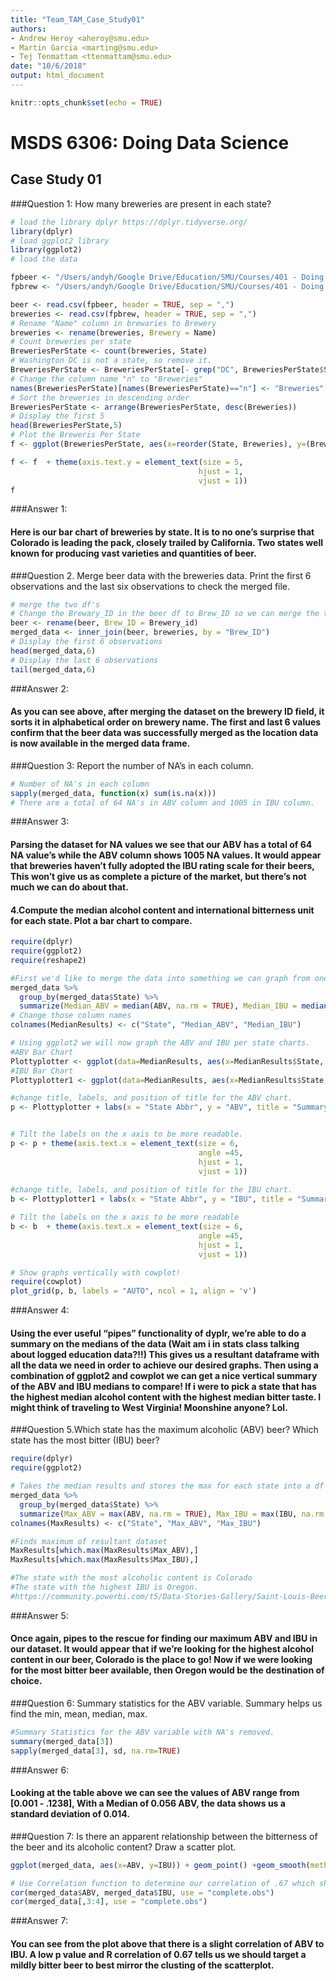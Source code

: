 ```yaml
---
title: "Team_TAM_Case_Study01"
authors: 
- Andrew Heroy <aheroy@smu.edu>
- Martin Garcia <marting@smu.edu>
- Tej Tenmattam <ttenmattam@smu.edu>
date: "10/6/2018"
output: html_document
---
```




```r
knitr::opts_chunk$set(echo = TRUE)
```
# MSDS 6306: Doing Data Science
## Case Study 01

###Question 1: How many breweries are present in each state?
```r
# load the library dplyr https://dplyr.tidyverse.org/ 
library(dplyr)
# load ggplot2 library
library(ggplot2)
# load the data

fpbeer <- "/Users/andyh/Google Drive/Education/SMU/Courses/401 - Doing Data Science/Case Study 1/CaseStudy1/Beers.csv"
fpbrew <- "/Users/andyh/Google Drive/Education/SMU/Courses/401 - Doing Data Science/Case Study 1/CaseStudy1/Breweries.csv"

beer <- read.csv(fpbeer, header = TRUE, sep = ",")
breweries <- read.csv(fpbrew, header = TRUE, sep = ",")
# Rename "Name" column in brewaries to Brewery
breweries <- rename(breweries, Brewery = Name)
# Count breweries per state
BreweriesPerState <- count(breweries, State)
# Washington DC is not a state, so remove it.
BreweriesPerState <- BreweriesPerState[- grep("DC", BreweriesPerState$State), ]
# Change the column name "n" to "Breweries"
names(BreweriesPerState)[names(BreweriesPerState)=="n"] <- "Breweries"
# Sort the breweries in descending order
BreweriesPerState <- arrange(BreweriesPerState, desc(Breweries))
# Display the first 5 
head(BreweriesPerState,5)
# Plot the Breweris Per State
f <- ggplot(BreweriesPerState, aes(x=reorder(State, Breweries), y=(Breweries), fill=State)) + geom_bar(stat='identity') + coord_flip() + labs(title ="Breweries Per State", x = "State", y = "Number of Breweries") +theme(plot.title = element_text(hjust = 0.5)) + theme(legend.position = "none")

f <- f  + theme(axis.text.y = element_text(size = 5,
                                          hjust = 1,
                                          vjust = 1))
f

```


###Answer 1:

#### Here is our bar chart of breweries by state.  It is to no one's surprise that Colorado is leading the pack, closely trailed by California.  Two states well known for producing vast varieties and quantities of beer.


###Question 2. Merge beer data with the breweries data. Print the first 6 observations and the last six observations to check the merged file.
```r

# merge the two df's
# Change the Brewary_ID in the beer df to Brew_ID so we can merge the two df's by Brew_ID
beer <- rename(beer, Brew_ID = Brewery_id)
merged_data <- inner_join(beer, breweries, by = "Brew_ID")
# Display the first 6 observations 
head(merged_data,6)
# Display the last 6 observations
tail(merged_data,6)
```

###Answer 2:

#### As you can see above, after merging the dataset on the brewery ID field, it sorts it in alphabetical order on brewery name. The first and last 6 values confirm that the beer data was successfully merged as the location data is now available in the merged data frame.


###Question 3: Report the number of NA's in each column.
```r
# Number of NA's in each column
sapply(merged_data, function(x) sum(is.na(x)))
# There are a total of 64 NA's in ABV column and 1005 in IBU column.
```

###Answer 3:

#### Parsing the dataset for NA values we see that our ABV has a total of 64 NA value's while the ABV column shows 1005 NA values.  It would appear that breweries haven't fully adopted the IBU rating scale for their beers,  This won't give us as complete a picture of the market, but there's not much we can do about that.  


#### 4.Compute the median alcohol content and international bitterness unit for each state. Plot a bar chart to compare.
```r

require(dplyr)
require(ggplot2)
require(reshape2)

#First we'd like to merge the data into something we can graph from one frame.  As such, this function inputs the Median results into a new dataframe from the merged dataset.  
merged_data %>% 
  group_by(merged_data$State) %>% 
  summarize(Median_ABV = median(ABV, na.rm = TRUE), Median_IBU = median(IBU, na.rm = TRUE)) -> MedianResults             
# Change those column names
colnames(MedianResults) <- c("State", "Median_ABV", "Median_IBU")

# Using ggplot2 we will now graph the ABV and IBU per state charts.
#ABV Bar Chart
Plottyplotter <- ggplot(data=MedianResults, aes(x=MedianResults$State, y=MedianResults$Median_ABV, fill=State)) + geom_bar(stat="identity")  + theme_bw()
#IBU Bar Chart
Plottyplotter1 <- ggplot(data=MedianResults, aes(x=MedianResults$State, y=MedianResults$Median_IBU, fill=State)) + geom_bar(stat="identity")  + theme_bw()

#change title, labels, and position of title for the ABV chart.
p <- Plottyplotter + labs(x = "State Abbr", y = "ABV", title = "Summary of Medians \n  ABV by State") + theme(plot.title = element_text(hjust = 0.5)) + theme(legend.position = "none")


# Tilt the labels on the x axis to be more readable.
p <- p + theme(axis.text.x = element_text(size = 6,
                                          angle =45,
                                          hjust = 1,
                                          vjust = 1))
                                             
#change title, labels, and position of title for the IBU chart.
b <- Plottyplotter1 + labs(x = "State Abbr", y = "IBU", title = "Summary of Medians \n  IBU by State") + theme(plot.title = element_text(hjust = 0.5)) + theme(legend.position = "none")

# Tilt the labels on the x axis to be more readable
b <- b  + theme(axis.text.x = element_text(size = 6,
                                          angle =45,
                                          hjust = 1,
                                          vjust = 1))

# Show graphs vertically with cowplot!
require(cowplot)
plot_grid(p, b, labels = "AUTO", ncol = 1, align = 'v')

```

###Answer 4:

#### Using the ever useful "pipes" functionality of dyplr, we're able to do a summary on the medians of the data (Wait am i in stats class talking about logged education data?!!)  This gives us a resultant dataframe with all the data we need in order to achieve our desired graphs.  Then using a combination of ggplot2 and cowplot we can get a nice vertical summary of the ABV and IBU medians to compare!  If i were to pick a state that has the highest median alcohol content with the highest median bitter taste.  I might think of traveling to West Virginia!  Moonshine anyone?  Lol. 

###Question 5.Which state has the maximum alcoholic (ABV) beer? Which state has the most bitter (IBU) beer?
```r

require(dplyr)
require(ggplot2)

# Takes the median results and stores the max for each state into a df 
merged_data %>% 
  group_by(merged_data$State) %>% 
  summarize(Max_ABV = max(ABV, na.rm = TRUE), Max_IBU = max(IBU, na.rm = TRUE)) -> MaxResults
colnames(MaxResults) <- c("State", "Max_ABV", "Max_IBU")

#Finds maximum of resultant dataset
MaxResults[which.max(MaxResults$Max_ABV),]
MaxResults[which.max(MaxResults$Max_IBU),]

#The state with the most alcoholic content is Colorado
#The state with the highest IBU is Oregon.
#https://community.powerbi.com/t5/Data-Stories-Gallery/Saint-Louis-Beer-BI/m-p/397557

```

###Answer 5:

#### Once again, pipes to the rescue for finding our maximum ABV and IBU in our dataset.  It would appear that if we're looking for the highest alcohol content in our beer, Colorado is the place to go!  Now if we were looking for the most bitter beer available, then Oregon would be the destination of choice.

###Question 6: Summary statistics for the ABV variable. Summary helps us find the min, mean, median, max.
```r

#Summary Statistics for the ABV variable with NA's removed. 
summary(merged_data[3])
sapply(merged_data[3], sd, na.rm=TRUE)
```

###Answer 6:

#### Looking at the table above we can see the values of ABV range from [0.001 - .1238], With a Median of 0.056 ABV, the data shows us a standard deviation of 0.014.

###Question 7: Is there an apparent relationship between the bitterness of the beer and its alcoholic content? Draw a scatter plot.

```r


ggplot(merged_data, aes(x=ABV, y=IBU)) + geom_point() +geom_smooth(method=lm)

# Use Correlation function to determine our correlation of .67 which shows weak proof of correlation.
cor(merged_data$ABV, merged_data$IBU, use = "complete.obs")
cor(merged_data[,3:4], use = "complete.obs")

```

###Answer 7:

#### You can see from the plot above that there is a slight correlation of ABV to IBU.  A low p value and R correlation of 0.67 tells us we should target a mildly bitter beer to best mirror the clusting of the scatterplot.
